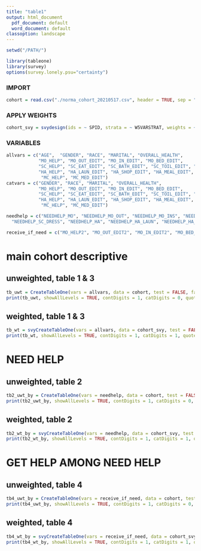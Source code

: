 ---
title: "table1"
output: html_document
  pdf_document: default
  word_document: default
classoption: landscape
---

```{r}
setwd("/PATH/")
```

```{r setup, include=FALSE}
library(tableone)
library(survey)
options(survey.lonely.psu="certainty")
```

### IMPORT
```{r}
cohort = read.csv("./norma_cohort_20210517.csv", header = TRUE, sep = ",")
```

### APPLY WEIGHTS
```{r}
cohort_svy = svydesign(ids = ~ SPID, strata = ~ W5VARSTRAT, weights = ~ ANA_FINAL_WT0, nest = TRUE, data = cohort)
```

### VARIABLES
```{r}
allvars = c("AGE",  "GENDER", "RACE", "MARITAL", "OVERALL_HEALTH",
            "MO_HELP", "MO_OUT_EDIT", "MO_IN_EDIT", "MO_BED_EDIT", 
            "SC_HELP", "SC_EAT_EDIT", "SC_BATH_EDIT", "SC_TOIL_EDIT", "SC_DRES_EDIT",
            "HA_HELP", "HA_LAUN_EDIT", "HA_SHOP_EDIT", "HA_MEAL_EDIT", "HA_BANK_EDIT", 
             "MC_HELP", "MC_MED_EDIT")
catvars = c("GENDER", "RACE", "MARITAL", "OVERALL_HEALTH",
            "MO_HELP", "MO_OUT_EDIT", "MO_IN_EDIT", "MO_BED_EDIT", 
            "SC_HELP", "SC_EAT_EDIT", "SC_BATH_EDIT", "SC_TOIL_EDIT", "SC_DRES_EDIT",
            "HA_HELP", "HA_LAUN_EDIT", "HA_SHOP_EDIT", "HA_MEAL_EDIT", "HA_BANK_EDIT", 
             "MC_HELP", "MC_MED_EDIT")

needhelp = c("NEEDHELP_MO", "NEEDHELP_MO_OUT", "NEEDHELP_MO_INS", "NEEDHELP_MO_BED", "NEEDHELP_SC", "NEEDHELP_SC_EAT", "NEEDHELP_SC_CLEAN", "NEEDHELP_SC_TOILET", 
  "NEEDHELP_SC_DRESS", "NEEDHELP_HA", "NEEDHELP_HA_LAUN", "NEEDHELP_HA_SHOP", "NEEDHELP_HA_MEAL", "NEEDHELP_HA_BANK", "NEEDHELP_MC", "NEEDHELP_MC_MEDS")

receive_if_need = c("MO_HELP2", "MO_OUT_EDIT2", "MO_IN_EDIT2", "MO_BED_EDIT2", "SC_HELP2", "SC_EAT_EDIT2", "SC_BATH_EDIT2", "SC_TOIL_EDIT2", "SC_DRES_EDIT2", "HA_HELP2", "HA_LAUN_EDIT2", "HA_SHOP_EDIT2", "HA_MEAL_EDIT2", "HA_BANK_EDIT2", "MC_HELP2", "MC_MED_EDIT2")
```

# main cohort descriptive
## unweighted, table 1 & 3
```{r}
tb_uwt = CreateTableOne(vars = allvars, data = cohort, test = FALSE, factorVars = catvars, includeNA = TRUE, strata = "R5DRESID")
print(tb_uwt, showAllLevels = TRUE, contDigits = 1, catDigits = 0, quote = FALSE, noSpaces = TRUE, format = "fp")
```
## weighted, table 1 & 3
```{r}
tb_wt = svyCreateTableOne(vars = allvars, data = cohort_svy, test = FALSE, factorVars = catvars, includeNA = TRUE, strata = "R5DRESID")
print(tb_wt, showAllLevels = TRUE, contDigits = 1, catDigits = 1, quote = FALSE, noSpaces = TRUE, format = "p")
```

# NEED HELP
## unweighted, table 2
```{r}
tb2_uwt_by = CreateTableOne(vars = needhelp, data = cohort, test = FALSE, factorVars = needhelp, includeNA = TRUE, strata = "R5DRESID")
print(tb2_uwt_by, showAllLevels = TRUE, contDigits = 1, catDigits = 0, quote = FALSE, noSpaces = TRUE, format = "fp")
```
## weighted, table 2
```{r}
tb2_wt_by = svyCreateTableOne(vars = needhelp, data = cohort_svy, test = FALSE, factorVars = needhelp, includeNA = TRUE, strata = "R5DRESID")
print(tb2_wt_by, showAllLevels = TRUE, contDigits = 1, catDigits = 1, quote = FALSE, noSpaces = TRUE, format = "p")
```


# GET HELP AMONG NEED HELP
## unweighted, table 4
```{r}
tb4_uwt_by = CreateTableOne(vars = receive_if_need, data = cohort, test = FALSE, factorVars = receive_if_need, includeNA = FALSE, strata = "R5DRESID")
print(tb4_uwt_by, showAllLevels = TRUE, contDigits = 1, catDigits = 0, quote = FALSE, noSpaces = TRUE, format = "fp")
```
## weighted, table 4
```{r}
tb4_wt_by = svyCreateTableOne(vars = receive_if_need, data = cohort_svy, test = FALSE, factorVars = receive_if_need, includeNA = FALSE, strata = "R5DRESID")
print(tb4_wt_by, showAllLevels = TRUE, contDigits = 1, catDigits = 1, quote = FALSE, noSpaces = TRUE, format = "p")
```

